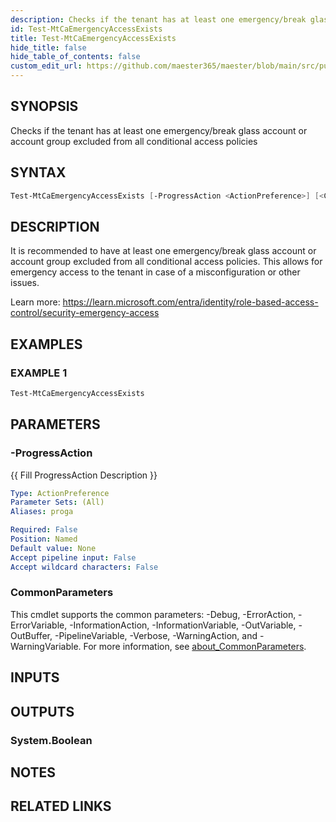 ```yaml
---
description: Checks if the tenant has at least one emergency/break glass account or account group excluded from all conditional access policies
id: Test-MtCaEmergencyAccessExists
title: Test-MtCaEmergencyAccessExists
hide_title: false
hide_table_of_contents: false
custom_edit_url: https://github.com/maester365/maester/blob/main/src/public/Test-MtCaEmergencyAccessExists.ps1
---
```


## SYNOPSIS

Checks if the tenant has at least one emergency/break glass account or account group excluded from all conditional access policies

## SYNTAX

```powershell
Test-MtCaEmergencyAccessExists [-ProgressAction <ActionPreference>] [<CommonParameters>]
```

## DESCRIPTION

It is recommended to have at least one emergency/break glass account or account group excluded from all conditional access policies.
This allows for emergency access to the tenant in case of a misconfiguration or other issues.

Learn more:
https://learn.microsoft.com/entra/identity/role-based-access-control/security-emergency-access

## EXAMPLES

### EXAMPLE 1

```powershell
Test-MtCaEmergencyAccessExists
```

## PARAMETERS

### -ProgressAction

\{\{ Fill ProgressAction Description \}\}

```yaml
Type: ActionPreference
Parameter Sets: (All)
Aliases: proga

Required: False
Position: Named
Default value: None
Accept pipeline input: False
Accept wildcard characters: False
```

### CommonParameters

This cmdlet supports the common parameters: -Debug, -ErrorAction, -ErrorVariable, -InformationAction, -InformationVariable, -OutVariable, -OutBuffer, -PipelineVariable, -Verbose, -WarningAction, and -WarningVariable. For more information, see [about_CommonParameters](http://go.microsoft.com/fwlink/?LinkID=113216).

## INPUTS

## OUTPUTS

### System.Boolean

## NOTES

## RELATED LINKS
